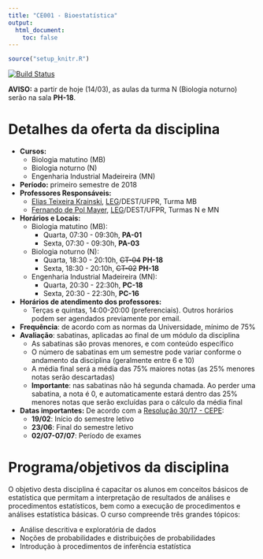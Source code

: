 ```yaml
---
title: "CE001 - Bioestatística"
output:
  html_document:
    toc: false
---
```


```r
source("setup_knitr.R")
```

[![Build Status](https://travis-ci.org/leg-ufpr/ce001.svg?branch=master)](https://travis-ci.org/leg-ufpr/ce001)

<div class="alert alert-danger" role="alert">
**AVISO:** a partir de hoje (14/03), as aulas da turma N (Biologia
noturno) serão na sala **PH-18**.
</div>

# Detalhes da oferta da disciplina

- **Cursos:**
  - Biologia matutino (MB)
  - Biologia noturno (N)
  - Engenharia Industrial Madeireira (MN)
- **Período:** primeiro semestre de 2018
- **Professores Responsáveis:**
  - [Elias Teixeira Krainski][], [LEG][]/DEST/UFPR, Turma MB
  - [Fernando de Pol Mayer][], [LEG][]/DEST/UFPR, Turmas N e MN
- **Horários e Locais:**
  - Biologia matutino (MB):
    - Quarta, 07:30 - 09:30h, **PA-01**
    - Sexta, 07:30 - 09:30h, **PA-03**
  - Biologia noturno (N):
    - Quarta, 18:30 - 20:10h, ~~CT-04~~ **PH-18**
    - Sexta, 18:30 - 20:10h, ~~CT-02~~ **PH-18**
  - Engenharia Industrial Madeireira (MN):
    - Quarta, 20:30 - 22:30h, **PC-18**
    - Sexta, 20:30 - 22:30h, **PC-16**
- **Horários de atendimento dos professores:**
    - Terças e quintas, 14:00-20:00 (preferenciais). Outros horários
      podem ser agendados previamente por email.
- **Frequência**: de acordo com as normas da Universidade, mínimo de 75%
- **Avaliação**: sabatinas, aplicadas ao final de um módulo da disciplina
  - As sabatinas são provas menores, e com conteúdo específico
  - O número de sabatinas em um semestre pode variar conforme o
  andamento da disciplina (geralmente entre 6 e 10)
  - A média final será a média das 75% maiores notas (as 25% menores
  notas serão descartadas)
  - **Importante**: nas sabatinas não há segunda chamada. Ao perder
  uma sabatina, a nota é 0, e automaticamente estará dentro das 25%
  menores notas que serão excluídas para o cálculo da média final
- **Datas importantes:** De acordo com a [Resolução 30/17 - CEPE][]:
    - **19/02**: Início do semestre letivo
    - **23/06**: Final do semestre letivo
    - **02/07-07/07**: Período de exames

# Programa/objetivos da disciplina

O objetivo desta disciplina é capacitar os alunos em conceitos básicos
de estatística que permitam a interpretação de resultados de análises e
procedimentos estatísticos, bem como a execução de procedimentos e
análises estatística básicas. O curso compreende três grandes tópicos:

- Análise descritiva e exploratória de dados
- Noções de probabilidades e distribuições de probabilidades
- Introdução à procedimentos de inferência estatística

<!-- links -->

[Elias Teixeira Krainski]: http://www.leg.ufpr.br/~elias/
[Fernando de Pol Mayer]: http://leg.ufpr.br/~fernandomayer
[LEG]: http://www.leg.ufpr.br
[Resolução 30/17 - CEPE]: http://www.est.ufpr.br/calendario/cepe3017.pdf
